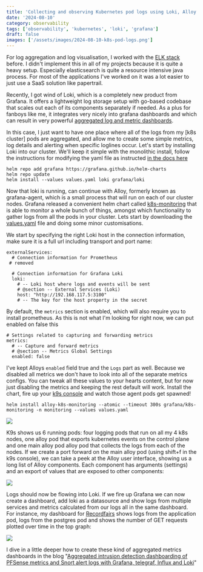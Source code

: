 ```yaml
---
title: 'Collecting and observing Kubernetes pod logs using Loki, Alloy and Grafana'
date: '2024-08-10'
category: observability
tags: ['observability', 'kubernetes', 'loki', 'grafana']
draft: false
images: ['/assets/images/2024-08-10-k8s-pod-logs.png']
---
```

For log aggregation and log visualisation, I worked with the [ELK stack](./logging-stashing-and-analyzing-with-elasticsearch-logstash-and-kibana) before. I didn't implement this in all of my projects because it is quite a heavy setup. Especially elasticsearch is quite a resource intensive java process. For most of the applications I've worked on it was a lot easier to just use a SaaS solution like papertrail.

Recently, I got wind of Loki, which is a completely new product from Grafana. It offers a lightweight log storage setup with go-based codebase that scales out each of its components separately if needed. As a plus for fanboys like me, it integrates very nicely into grafana dashboards and which can result in very powerful [aggregated log and metric dashboards](./aggregated-dashboarding-of-metrics-and-logs-with-grafana-influx-and-loki).

In this case, I just want to have one place where all of the logs from my [k8s cluster] pods are aggregated, and allow me to create some simple metrics, log details and alerting when specific loglines occur. Let's start by installing Loki into our cluster. We'll keep it simple with the monolithic install, follow the instructions for modifying the yaml file as instructed [in the docs here](https://grafana.com/docs/loki/latest/setup/install/helm/install-monolithic/)

```
helm repo add grafana https://grafana.github.io/helm-charts
helm repo update
helm install --values values.yaml loki grafana/loki
```

Now that loki is running, can continue with Alloy, formerly known as grafana-agent, which is a small process that will run on each of our cluster nodes. Grafana released a convenient helm chart called [k8s-monitoring](https://github.com/grafana/k8s-monitoring-helm) that is able to monitor a whole bunch of things, amongst which functionality to gather logs from all the pods in your cluster. Lets start by downloading the [values.yaml](https://github.com/grafana/k8s-monitoring-helm/blob/main/charts/k8s-monitoring/values.yaml) file and doing some minor customisations.

We start by specifying the right Loki host in the connection information, make sure it is a full url including transport and port name: 

```
externalServices:
  # Connection information for Prometheus
 # removed
 
  # Connection information for Grafana Loki
  loki:
    # -- Loki host where logs and events will be sent
    # @section -- External Services (Loki)
    host: "http://192.168.117.5:3100"
    # -- The key for the host property in the secret
```

By default, the `metrics` section is enabled, which will also require you to install prometheus. As this is not what I'm looking for right now, we can put enabled on false this 

```
# Settings related to capturing and forwarding metrics
metrics:
  # -- Capture and forward metrics
  # @section -- Metrics Global Settings
  enabled: false
```

I've kept Alloys  `enabled` field true and the `Logs` part as well. Because we disabled all metrics we don't have to look into all of the separate metrics configs. You can tweak all these values to your hearts content, but for now just disabling the metrics and keeping the rest default will work. Install the chart, fire up your [k9s console](./using-the-k9s-cli-tool-to-get-a-clear-overview-and-quick-acces-to-anything-on-your-cluster) and watch those agent pods get spawned!

```
helm install alloy-k8s-monitoring --atomic --timeout 300s grafana/k8s-monitoring -n monitoring --values values.yaml
```

![](../assets/images/2024-08-10-alloy-pods.png)

K9s shows us 6 running pods: four logging pods that run on all my 4 k8s nodes, one alloy pod that exports kubernetes events on the control plane and one main alloy pod alloy pod that collects the logs from each of the nodes. If we create a port forward on the main alloy pod (using shift+f in the k9s console), we can take a peek at the Alloy user interface, showing us a long list of Alloy components. Each component has arguments (settings) and an export of values that are exposed to other components:

![](../assets/images/2024-08-10-alloy-interface.png)

Logs should now be flowing into Loki. If we fire up Grafana we can now create a dashboard, add loki as a datasource and show logs from multiple services and metrics calculated from our logs all in the same dashboard. For instance, my dashboard for [Recordfairs](./deploying-a-nodejs-postgres-application-to-kubernetes-raspberry-pi-cluster) shows logs from the application pod, logs from the postgres pod and shows the number of GET requests plotted over time in the top graph:

![](../assets/images/2024-08-10-k8s-pod-logs.png)

I dive in a little deeper how to create these kind of aggregated metrics dashboards in the blog "[Aggregated intrusion detection dashboarding of PFSense metrics and Snort alert logs with Grafana, telegraf, Influx and Loki](./aggregated-dashboarding-of-metrics-and-logs-with-grafana-influx-and-loki)"
